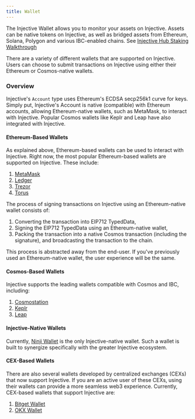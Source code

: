 ```yaml
---
title: Wallet
---
```


The Injective Wallet allows you to monitor your assets on Injective. Assets can be native tokens on Injective, as well as bridged assets from Ethereum, Solana, Polygon and various IBC-enabled chains. See [Injective Hub Staking Walkthrough](https://injective.com/blog/injective-hub/)

There are a variety of different wallets that are supported on Injective. Users can choose to submit transactions on Injective using either their Ethereum or Cosmos-native wallets.

### Overview

Injective's `Account` type uses Ethereum's ECDSA secp256k1 curve for keys. Simply put, Injective's Account is native (compatible) with Ethereum accounts, allowing Ethereum-native wallets, such as MetaMask, to interact with Injective. Popular Cosmos wallets like Keplr and Leap have also integrated with Injective.

#### Ethereum-Based Wallets

As explained above, Ethereum-based wallets can be used to interact with Injective. Right now, the most popular Ethereum-based wallets are supported on Injective. These include:

1. [MetaMask](https://metamask.io/)
2. [Ledger](https://www.ledger.com/)
3. [Trezor](https://trezor.io/)
4. [Torus](https://tor.us/index.html)

The process of signing transactions on Injective using an Ethereum-native wallet consists of:

1. Converting the transaction into EIP712 TypedData,
2. Signing the EIP712 TypedData using an Ethereum-native wallet,
3. Packing the transaction into a native Cosmos transaction (including the signature), and broadcasting the transaction to the chain.

This process is abstracted away from the end-user. If you've previously used an Ethereum-native wallet, the user experience will be the same.

#### Cosmos-Based Wallets

Injective supports the leading wallets compatible with Cosmos and IBC, including:

1. [Cosmostation](https://cosmostation.io/)
2. [Keplr](https://www.keplr.app/)
3. [Leap](https://www.leapwallet.io/)

#### Injective-Native Wallets

Currently, [Ninji Wallet](https://ninji.xyz/) is the only Injective-native wallet. Such a wallet is built to synergize specifically with the greater Injective ecosystem.

#### CEX-Based Wallets

There are also several wallets developed by centralized exchanges (CEXs) that now support Injective. If you are an active user of these CEXs, using their wallets can provide a more seamless web3 experience. Currently, CEX-based wallets that support Injective are:

1. [Bitget Wallet](https://web3.bitget.com/en/)
2. [OKX Wallet](https://www.okx.com/web3)
